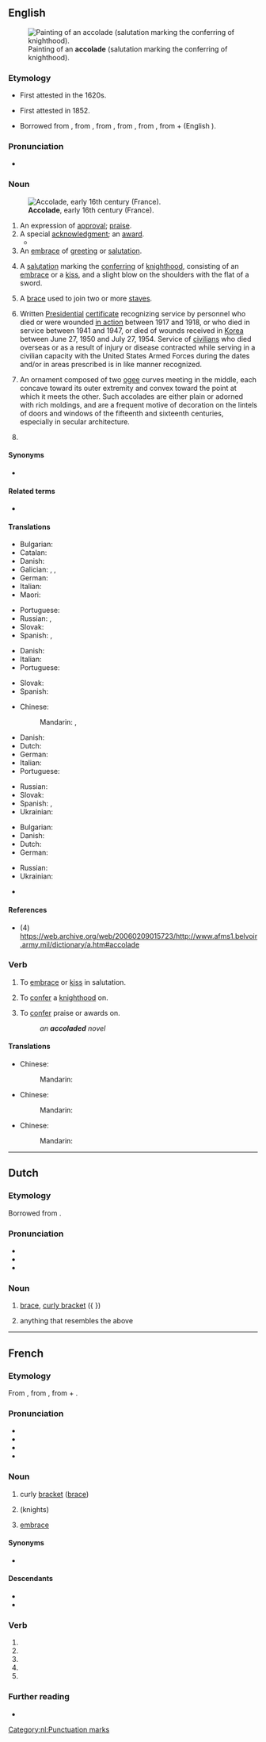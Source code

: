 ==English==
{{wikipedia|dab=accolade}}
[[File:Edmund_blair_leighton_accolade.jpg|thumb|upright|Painting of an '''accolade''' (salutation marking the conferring of knighthood).]]

===Etymology===
{{PIE root|en|kʷel}}
* First attested in the 1620s.
* {{sense|award|praise}} First attested in 1852.
* Borrowed from {{bor|en|fr|accolade}}, from {{der|en|oc|acolada||an embrace}}, from {{m|oc|acolar||to embrace}}, from {{der|en|it|accollato}}, from {{der|en|VL.|accolare|accolāre|to hug around the neck}}, from {{der|en|la|ad-}} + {{m|la|collum||neck}} (English {{m|en|collar}}).

===Pronunciation===
* {{a|RP|US}} {{IPA|en|/ˈæk.ə.ˌleɪd/|/ˌæk.ə.ˈlɑd/}}

===Noun===
{{en-noun}}
[[File:Image from page 061 of The Century dictionary and cyclopedia (1897) (14598482188).jpg|thumb|upright|'''Accolade''', early 16th century (France).]]

# An expression of [[approval]]; [[praise]].
# A special [[acknowledgment]]; an [[award]].
#* {{quote-journal
|en
|date=22 May 2016
|author=Phil McNulty
|title=Crystal Palace 1-2 Manchester United
|work=BBC
|url=http://www.bbc.com/sport/football/36292265
|page=
|passage=Rooney led Manchester United up the Wembley steps to collect the FA Cup and add a missing medal to his collection - a richly deserved '''accolade'''.}}
# An [[embrace]] of [[greeting]] or [[salutation]].
# {{lb|en|historical}} A [[salutation]] marking the [[conferring]] of [[knighthood]], consisting of an [[embrace]] or a [[kiss]], and a slight blow on the shoulders with the flat of a sword.
# {{lb|en|music}} A [[brace]] used to join two or more [[staves]].
# {{lb|en|US|military}} Written [[presidential|Presidential]] [[certificate]] recognizing service by personnel who died or were wounded [[in action]] between 1917 and 1918, or who died in service between 1941 and 1947, or died of wounds received in [[Korea]] between June 27, 1950 and July 27, 1954. Service of [[civilian]]s who died overseas or as a result of injury or disease contracted while serving in a civilian capacity with the United States Armed Forces during the dates and/or in areas prescribed is in like manner recognized.
# {{lb|en|architecture}} An ornament composed of two [[ogee]] curves meeting in the middle, each concave toward its outer extremity and convex toward the point at which it meets the other. Such accolades are either plain or adorned with rich moldings, and are a frequent motive of decoration on the lintels of doors and windows of the fifteenth and sixteenth centuries, especially in secular architecture.
# {{synonym of|en|curly bracket}}

====Synonyms====
* {{sense|expression of approval or praise}} {{l|en|panegyric}}

====Related terms====
* {{l|en|collar}}

====Translations====
{{trans-top|an expression of approval; praise}}
* Bulgarian: {{t+|bg|възхвала|f}}
* Catalan: {{t|ca|elogi|m}}
* Danish: {{t|da|akkolade|c}}
* Galician: {{t|gl|alaudo|m}}, {{t|gl|gabanza|f}}, {{t|gl|louvor|m}}
* German: {{t+|de|Ritterschlag|m}}
* Italian: {{t+|it|elogio|m}}
* Maori: {{t|mi|whakamanahau}}
{{trans-mid}}
* Portuguese: {{t+|pt|elogio|m}}
* Russian: {{t+|ru|похвала́|f}}, {{t+|ru|панеги́рик|m}}
* Slovak: {{t|sk|ovácie|f}}
* Spanish: {{t+|es|elogio|m}}, {{t|es|espaldarazo}}
{{trans-bottom}}

{{trans-top|a special acknowledgment; an award}}
* Danish: {{t|da|akkolade|c}}
* Italian: {{t+|it|riconoscimento|m}}
* Portuguese: {{t+|pt|reconhecimento|m}}
{{trans-mid}}
* Slovak: {{t|sk|ocenenie|n}}
* Spanish: {{t+|es|galardón|f}}
{{trans-bottom}}

{{trans-top|a salutation marking the conferring of knighthood}}
* Chinese:
*: Mandarin: {{t|cmn|剑面击肩礼}}, {{t|cmn|授予骑士称号}}
* Danish: {{t|da|akkolade|c}}
* Dutch: {{t+|nl|accolade|f}}
* German: {{t+|de|Ritterschlag|m}}
* Italian: {{t+|it|ordinazione|f}}
* Portuguese: {{t|pt|acolada|f}}
{{trans-mid}}
* Russian: {{t+|ru|аккола́да|f}}
* Slovak: {{t|sk|pasovanie}}
* Spanish: {{t+|es|acolada|f}}, {{t|es|espaldarazo}}
* Ukrainian: {{t+|uk|акола́да|f}}
{{trans-bottom}}

{{trans-top|(music) a brace used to join two or more staves}}
* Bulgarian: {{t|bg|аколада}}
* Danish: {{t|da|akkolade|c}}
* Dutch: {{t+|nl|accolade|f}}
* German: {{t+|de|Akkolade|f}}
{{trans-mid}}
* Russian: {{t+|ru|аккола́да|f}}
* Ukrainian: {{t+|uk|акола́да|f}}
{{trans-bottom}}

{{trans-top|(American military) written presidential certificate}}
{{trans-mid}}
{{trans-bottom}}

{{ttbc-top}}
* {{ttbc|de}} {{t+check|de|Akkolade}}
{{trans-mid}}
{{trans-bottom}}

====References====
* (4) https://web.archive.org/web/20060209015723/http://www.afms1.belvoir.army.mil/dictionary/a.htm#accolade

===Verb===
{{en-verb|accolad}}

# {{lb|en|transitive}} To [[embrace]] or [[kiss]] in salutation.
# {{lb|en|transitive|historical}} To [[confer]] a [[knighthood]] on.
# {{lb|en|transitive}} To [[confer]] praise or awards on.
#: ''an '''accoladed''' novel''

====Translations====
{{trans-top|To embrace or kiss}}
* Chinese:
*: Mandarin: {{t|cmn|拥吻礼}}
{{trans-mid}}
{{trans-bottom}}

{{trans-top|To confer a knighthood on}}
* Chinese:
*: Mandarin: {{t|cmn|授予骑士称号}}
{{trans-mid}}
{{trans-bottom}}

{{trans-top|To confer a praise or an award on}}
* Chinese:
*: Mandarin: {{t|cmn|授奖于}}
{{trans-mid}}
{{trans-bottom}}

----

==Dutch==
{{wikipedia|lang=nl}}

===Etymology===
Borrowed from {{bor|nl|fr|accolade}}.

===Pronunciation===
* {{IPA|nl|/ɑkoːˈlaːdə/}}
* {{audio|nl|Nl-accolade.ogg|Audio}}
* {{hyphenation|nl|ac|co|la|de}}

===Noun===
{{nl-noun|f|-s|accoladetje}}

# {{lb|nl|punctuations}} [[brace]], [[curly bracket]] ({ })
# anything that resembles the above

[[Category:nl:Punctuation marks]]

----

==French==

===Etymology===
From {{der|fr|frp|acolada}}, from {{der|fr|it|-}}, from {{der|fr|la|ad-}} + {{m|la|collum||neck}}.

===Pronunciation===
* {{fr-IPA}}
* {{audio|fr|Fr-accolade.ogg|Audio (France, Paris)}}
* {{homophones|fr|accolades}}
* {{hyphenation|fr|a|cco|lade}}

===Noun===
{{fr-noun|f}}

# curly [[bracket]] ([[brace]])
# {{lb|fr|historical}} {{l|en|accolade}} (knights)
# [[embrace]]

====Synonyms====
* {{sense|embrace}} {{l|fr|embrassade}}

====Descendants====
* {{desc|da|akkolade|bor=1}}
* {{desc|de|Akkolade|bor=1}}

===Verb===
{{head|fr|verb form}}

# {{inflection of|fr|accolader||1|s|pres|indc}}
# {{inflection of|fr|accolader||3|s|pres|indc}}
# {{inflection of|fr|accolader||1|s|pres|subj}}
# {{inflection of|fr|accolader||3|s|pres|subj}}
# {{inflection of|fr|accolader||2|s|impr}}

===Further reading===
* {{R:TLFi}}